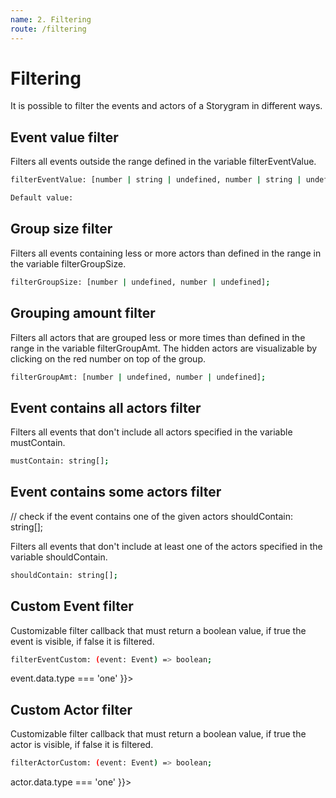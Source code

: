 ```yaml
---
name: 2. Filtering
route: /filtering
---
```


# Filtering

It is possible to filter the events and actors of a Storygram in different ways.

## Event value filter
Filters all events outside the range defined in the variable filterEventValue.
```sh
filterEventValue: [number | string | undefined, number | string | undefined];
```

```sh
Default value: 
```

<Playground>
  <StorygramGUI data={[
    {event: 0, actors: ['a', 'b', 'c']},
    {event: 1, actors: ['d', 'b', 'e']},
    {event: 2, actors: ['d', 'a']}
  ]}
  config={ {
    dataFormat: 'array',
    eventField: 'event',
    actorArrayField: 'actors',
    filterEventValue: [1, undefined]
  }}></StorygramGUI>
</Playground>

## Group size filter
Filters all events containing less or more actors than defined in the range in the variable filterGroupSize.
```sh
filterGroupSize: [number | undefined, number | undefined];
```

<Playground>
  <StorygramGUI data={[
    {event: 0, actors: ['a', 'b', 'c']},
    {event: 1, actors: ['d', 'b', 'e']},
    {event: 2, actors: ['d', 'a']}
  ]}
  config={ {
    dataFormat: 'array',
    eventField: 'event',
    actorArrayField: 'actors',
    filterGroupSize: [3, undefined]
  }}></StorygramGUI>
</Playground>

## Grouping amount filter
Filters all actors that are grouped less or more times than defined in the range in the variable filterGroupAmt. The hidden actors are visualizable by clicking on the red number on top of the group.
```sh
filterGroupAmt: [number | undefined, number | undefined];
```

<Playground>
  <StorygramGUI data={[
    {event: 0, actors: ['a', 'b', 'c']},
    {event: 1, actors: ['d', 'b', 'e']},
    {event: 2, actors: ['d', 'a']}
  ]}
  config={ {
    dataFormat: 'array',
    eventField: 'event',
    actorArrayField: 'actors',
    filterGroupAmt: [2, undefined]
  }}></StorygramGUI>
</Playground>

## Event contains all actors filter
Filters all events that don't include all actors specified in the variable mustContain.
```sh
mustContain: string[];
``` 

<Playground>
  <StorygramGUI data={[
    {event: 0, actors: ['a', 'b', 'c']},
    {event: 1, actors: ['d', 'b', 'e']},
    {event: 2, actors: ['d', 'a']}
  ]}
  config={ {
    dataFormat: 'array',
    eventField: 'event',
    actorArrayField: 'actors',
    mustContain: ['a', 'b']
  }}></StorygramGUI>
</Playground>

## Event contains some actors filter
// check if the event contains one of the given actors
shouldContain: string[];

Filters all events that don't include at least one of the actors specified in the variable shouldContain.
```sh
shouldContain: string[];
``` 

<Playground>
  <StorygramGUI data={[
    {event: 0, actors: ['a', 'b', 'c']},
    {event: 1, actors: ['d', 'b', 'e']},
    {event: 2, actors: ['d', 'a']}
  ]}
  config={ {
    dataFormat: 'array',
    eventField: 'event',
    actorArrayField: 'actors',
    shouldContain: ['c', 'e']
  }}></StorygramGUI>
</Playground>

## Custom Event filter
Customizable filter callback that must return a boolean value, if true the event is visible, if false it is filtered.
```sh
filterEventCustom: (event: Event) => boolean;
``` 

<Playground>
  <StorygramGUI data={[
    {event: 0, actors: ['a', 'b', 'c'], type:'one'},
    {event: 1, actors: ['d', 'b', 'e'], type:'two'},
    {event: 2, actors: ['d', 'a'], type:'one'}
  ]}
  config={ {
    dataFormat: 'array',
    eventField: 'event',
    actorArrayField: 'actors',
    filterEventCustom: (event) => event.data.type === 'one'
  }}></StorygramGUI>
</Playground>

## Custom Actor filter
Customizable filter callback that must return a boolean value, if true the actor is visible, if false it is filtered.
```sh
filterActorCustom: (event: Event) => boolean;
``` 

<Playground>
  <StorygramGUI data={[
    {actor: 'a', start: 0, end: 2, type:'one'},
    {actor: 'b', start: 1, end: 2, type:'one'},
    {actor: 'c', start: 0, end: 3, type:'two'},
  ]}
  config={ {
    dataFormat: 'ranges',
    actorField: 'actor',
    startField: 'start',
    endField: 'end',
    filterActorCustom: (actor) => actor.data.type === 'one'
  }}></StorygramGUI>
</Playground>
